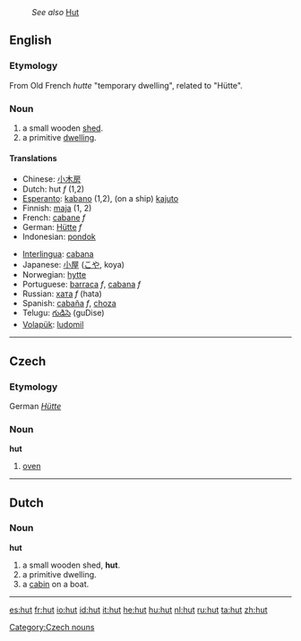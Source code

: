 :''See also'' [[Hut]]
==English==
===Etymology===
From Old French ''hutte'' "temporary dwelling", related to {{G.}} "H&uuml;tte".
=== Noun ===
#a small wooden [[shed]].
#a primitive [[dwelling]].

====Translations====
{{top}}
*Chinese: [[小木房]]
*Dutch: hut ''f'' (1,2)
*[[Esperanto]]: [[kabano]] (1,2), (on a ship) [[kajuto]]
*Finnish: [[maja]] (1, 2)
*French: [[cabane]] ''f''
*German: [[Hütte]] ''f''
*Indonesian: [[pondok]]
{{mid}}
*[[Interlingua]]: [[cabana]]
*Japanese: [[小屋]] ([[こや]], koya)
*Norwegian: [[hytte]]
*Portuguese: [[barraca]] ''f'', [[cabana]] ''f''
*Russian: [[хата]] ''f'' (hata)
*Spanish: [[cabaña]] ''f'', [[choza]] {{f}}
*Telugu: [[గుడిసె]] (guDise)
*[[Volapük]]: [[ludomil]]
{{bottom}}

----

==Czech==
===Etymology===
German ''[[Hütte]]''
===Noun===
'''hut'''

# [[oven]]

[[Category:Czech nouns]]

----

==Dutch==
=== Noun ===
'''hut'''
#a small wooden shed, '''hut'''.
#a primitive dwelling.
#a [[cabin]] on a boat.

----

[[es:hut]]
[[fr:hut]]
[[io:hut]]
[[id:hut]]
[[it:hut]]
[[he:hut]]
[[hu:hut]]
[[nl:hut]]
[[ru:hut]]
[[ta:hut]]
[[zh:hut]]